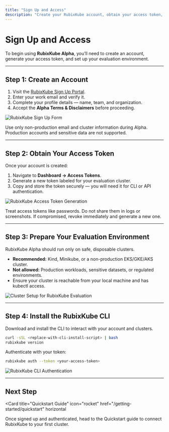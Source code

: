 ```yaml
---
title: "Sign Up and Access"
description: "Create your RubixKube account, obtain your access token, and prepare your evaluation environment."
---
```


# Sign Up and Access

To begin using **RubixKube Alpha**, you’ll need to create an account, generate your access token, and set up your evaluation environment.

---

## Step 1: Create an Account

1. Visit the [RubixKube Sign Up Portal](<replace-with-signup-url>).  
2. Enter your work email and verify it.  
3. Complete your profile details — name, team, and organization.  
4. Accept the **Alpha Terms & Disclaimers** before proceeding.  

<Image
  src="/images/signup-form.png"
  alt="RubixKube Sign Up Form"
/>

<Warning>
  Use only non-production email and cluster information during Alpha.  
  Production accounts and sensitive data are not supported.
</Warning>

---

## Step 2: Obtain Your Access Token

Once your account is created:

1. Navigate to **Dashboard → Access Tokens**.  
2. Generate a new token labeled for your evaluation cluster.  
3. Copy and store the token securely — you will need it for CLI or API authentication.  

<Image
  src="/images/access-token.png"
  alt="RubixKube Access Token Generation"
/>

<Note>
  Treat access tokens like passwords. Do not share them in logs or screenshots.  
  If compromised, revoke immediately and generate a new one.
</Note>

---

## Step 3: Prepare Your Evaluation Environment

RubixKube Alpha should run only on safe, disposable clusters.

- **Recommended:** Kind, Minikube, or a non-production EKS/GKE/AKS cluster.  
- **Not allowed:** Production workloads, sensitive datasets, or regulated environments.  
- Ensure your cluster is reachable from your local machine and has kubectl access.  

<Image
  src="/images/cluster-setup.png"
  alt="Cluster Setup for RubixKube Evaluation"
/>

---

## Step 4: Install the RubixKube CLI

Download and install the CLI to interact with your account and clusters.

```bash
curl -sSL <replace-with-cli-install-script> | bash
rubixkube version
````

Authenticate with your token:

```bash
rubixkube auth --token <your-access-token>
```

<Image
src="/images/cli-auth.png"
alt="RubixKube CLI Authentication"
/>

---

## Next Step

<Card
title="Quickstart Guide"
icon="rocket"
href="/getting-started/quickstart"
horizontal

>

Once signed up and authenticated, head to the Quickstart guide to connect RubixKube to your first cluster. </Card>